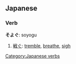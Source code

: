 ==Japanese==

===Verb===
'''そよぐ''': soyogu

# [[戦]]ぐ: [[tremble]], [[breathe]], [[sigh]]

[[Category:Japanese verbs]]